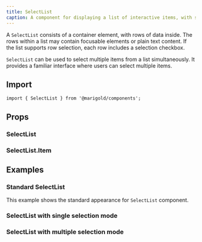 ```yaml
---
title: SelectList
caption: A component for displaying a list of interactive items, with support for keyboard navigation, single or multiple selection, and row actions.
---
```


A `SelectList` consists of a container element, with rows of data inside. The rows within a list may contain focusable elements or plain text content. If the list supports row selection, each row includes a selection checkbox.

`SelectList` can be used to select multiple items from a list simultaneously. It provides a familiar interface where users can select multiple items.

## Import

```tsx
import { SelectList } from '@marigold/components';
```

## Props

### SelectList

<PropsTable component={title} />

### SelectList.Item

<PropsTable component="SelectListItem" />

## Examples

### Standard SelectList

This example shows the standard appearance for `SelectList` component.

<ComponentDemo file="./selectlist-basic.demo.tsx" />

### SelectList with single selection mode

<ComponentDemo file="./selectlist-single-selection.demo.tsx" />

### SelectList with multiple selection mode

<ComponentDemo file="./selectlist-multiple-selection.demo.tsx" />
